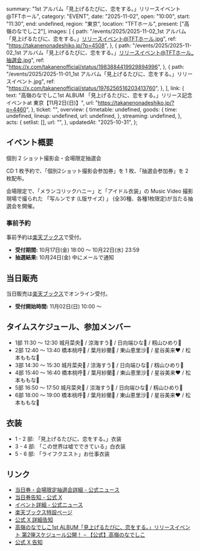   summary: "1st アルバム「見上げるたびに、恋をする。」リリースイベント@TFTホール",
  category: "EVENT",
  date: "2025-11-02",
  open: "10:00",
  start: "11:30",
  end: undefined,
  region: "東京",
  location: "TFTホール",
  present: ["高嶺のなでしこ2"],
  images: [
    {
      path: "/events/2025/2025-11-02_1st アルバム「見上げるたびに、恋をする。」リリースイベント@TFTホール.jpg",
      ref: "https://takanenonadeshiko.jp/?p=4508",
    },
    {
      path: "/events/2025/2025-11-02_1st アルバム「見上げるたびに、恋をする。」リリースイベント@TFTホール_抽選会.jpg",
      ref: "https://x.com/takanenofficial/status/1983884419929894996",
    },
    {
      path: "/events/2025/2025-11-01_1st アルバム「見上げるたびに、恋をする。」リリースイベント.jpg",
      ref: "https://x.com/takanenofficial/status/1976256516203413760",
    },
  ],
  link: {
    text: "高嶺のなでしこ1st ALBUM 「見上げるたびに、恋をする。」リリース記念イベントat 東京【11月2日(日)】",
    url: "https://takanenonadeshiko.jp/?p=4460",
  },
  ticket: "",
  overview: {
    timetable: undefined,
    goods: {
      time: undefined,
      lineup: undefined,
      url: undefined,
    },
    streaming: undefined,
  },
  acts: {
    setlist: [],
    url: "",
  },
  updatedAt: "2025-10-31",
};

## イベント概要

個別 2 ショット撮影会・会場限定抽選会

CD 1 枚予約で、「個別2ショット撮影会参加券」を 1 枚、「抽選会参加券」を 2 枚配布。

会場限定で、「メランコリックハニー」と「アイドル衣装」の Music Video 撮影現場で撮られた
「写ルンです (L版サイズ) 」 (全30種、各種1枚限定)が当たる抽選会を開催。

### 事前予約

事前予約は[楽天ブックス](https://books.rakuten.co.jp/event/cd/takanenonadeshiko/)で受付。

- **受付期間:** 10月17日(金) 18:00 〜 10月22日(水) 23:59
- **抽選結果:** 10月24日(金) 中にメールで通知

## 当日販売

当日販売は[楽天ブックス](https://books.rakuten.co.jp/event/cd/takanenonadeshiko/)でオンライン受付。

- **受付開始時間:** 11月02日(日) 10:00 〜

## タイムスケジュール、参加メンバー

- 1部 11:30 〜 12:30 城月菜央💛 / 涼海すう🩵 / 日向端ひな💜 / 籾山ひめり💙
- 2部 12:40 〜 13:40 橋本桃呼🩷 / 葉月紗蘭🤍 / 東山恵里沙🧡 / 星谷美来❤ / 松本ももな🎀
- 3部 14:30 〜 15:30 城月菜央💛 / 涼海すう🩵 / 日向端ひな💜 / 籾山ひめり💙
- 4部 15:40 〜 16:40 橋本桃呼🩷 / 葉月紗蘭🤍 / 東山恵里沙🧡 / 星谷美来❤ / 松本ももな🎀
- 5部 16:50 〜 17:50 城月菜央💛 / 涼海すう🩵 / 日向端ひな💜 / 籾山ひめり💙
- 6部 18:00 〜 19:00 橋本桃呼🩷 / 葉月紗蘭🤍 / 東山恵里沙🧡 / 星谷美来❤ / 松本ももな🎀

## 衣装

- 1 - 2 部: 「見上げるたびに、恋をする。」衣装
- 3 - 4 部: 「この世界は嘘でできている」白衣装
- 5 - 6 部: 「ライフクエスト」お仕事衣装

## リンク

- [当日券・会場限定抽選会詳細 - 公式ニュース](https://takanenonadeshiko.jp/?p=4508)
- [当日券告知 - 公式 X](https://x.com/takanenofficial/status/1983884419929894996)
- [イベント詳細 - 公式ニュース](https://takanenonadeshiko.jp/?p=4460)
- [楽天ブックス特設ページ](https://books.rakuten.co.jp/event/cd/takanenonadeshiko/)
- [公式 X 詳細告知](https://x.com/takanenofficial/status/1979125412752949412)
- [高嶺のなでしこ1st ALBUM「見上げるたびに、恋をする。」リリースイベント 第2弾スケジュール公開！ – 【公式】高嶺のなでしこ](https://takanenonadeshiko.jp/?p=4419)
- [公式 X 告知](https://x.com/takanenofficial/status/1976256516203413760)

